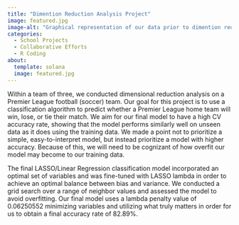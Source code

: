 ```yaml
---
title: "Dimention Reduction Analysis Project"
image: featured.jpg
image-alt: "Graphical representation of our data prior to dimention reduction analysis"
categories:
  - School Projects
  - Collaborative Efforts
  - R Coding
about: 
  template: solana
  image: featured.jpg
---
```


Within a team of three, we conducted dimensional reduction analysis on a Premier League football (soccer) team. Our goal for this project is to use a classification algorithm to predict whether a Premier League home team will win, lose, or tie their match. We aim for our final model to have a high CV accuracy rate, showing that the model performs similarly well on unseen data as it does using the training data. We made a point not to prioritize a simple, easy-to-interpret model, but instead prioritize a model with higher accuracy. Because of this, we will need to be cognizant of how overfit our model may become to our training data.

The final LASSO/Linear Regression classification model incorporated an optimal set of variables and was fine-tuned with LASSO lambda in order to achieve an optimal balance between bias and variance. We conducted a grid search over a range of neighbor values and assessed the model to avoid overfitting. Our final model uses a lambda penalty value of 0.06250552 minimizing variables and utilizing what truly matters in order for us to obtain a final accuracy rate of 82.89%. 

